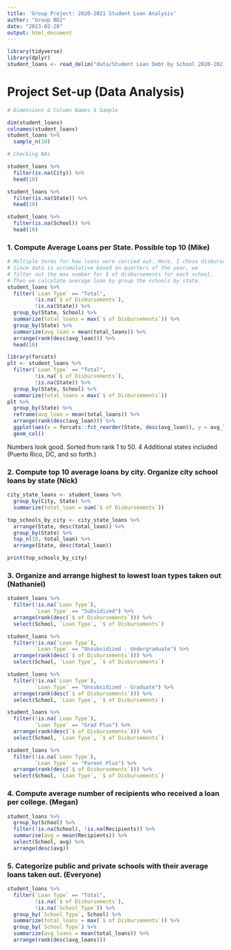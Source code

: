 ```yaml
---
title: 'Group Project: 2020-2021 Student Loan Analysis'
author: "Group BD2"
date: "2023-02-28"
output: html_document
---
```


```r
library(tidyverse)
library(dplyr)
student_loans <- read_delim("data/Student Loan Debt by School 2020-2021.csv")
```

# Project Set-up (Data Analysis)
```r
# Dimensions & Column Names $ Sample 

dim(student_loans)
colnames(student_loans)
student_loans %>% 
  sample_n(10)

```
```r
# Checking NAs

student_loans %>% 
  filter(is.na(City)) %>% 
  head(10)

student_loans %>%
  filter(is.na(State)) %>% 
  head(10) 

student_loans %>% 
  filter(is.na(School)) %>% 
  head(10)
```



### 1. Compute Average Loans per State. Possible top 10 (Mike)

```r
# Multiple terms for how loans were carried out. Here, I chose disbursement. 
# Since data is accumulative based on quarters of the year, we 
# filter out the max number for $ of disbursements for each school. 
# Then we calculate average loan by group the schools by state. 
student_loans %>% 
  filter(`Loan Type` == "Total",
         !is.na(`$ of Disbursements`),
         !is.na(State)) %>% 
  group_by(State, School) %>% 
  summarize(total_loans = max(`$ of Disbursements`)) %>% 
  group_by(State) %>% 
  summarize(avg_loan = mean(total_loans)) %>% 
  arrange(rank(desc(avg_loan))) %>% 
  head(10)
```
```r
library(forcats)
plt <- student_loans %>% 
  filter(`Loan Type` == "Total",
         !is.na(`$ of Disbursements`),
         !is.na(State)) %>% 
  group_by(State, School) %>% 
  summarize(total_loans = max(`$ of Disbursements`))
plt %>% 
  group_by(State) %>% 
  reframe(avg_loan = mean(total_loans)) %>% 
  arrange(rank(desc(avg_loan))) %>% 
  ggplot(aes(x = forcats::fct_reorder(State, desc(avg_loan)), y = avg_loan)) + 
  geom_col()
```



Numbers look good. Sorted from rank 1 to 50. 4 Additional states
included (Puerto Rico, DC, and so forth.)


### 2. Compute top 10 average loans by city. Organize city school loans by state (Nick)
```r
city_state_loans <- student_loans %>%
  group_by(City, State) %>%
  summarize(total_loan = sum(`$ of Disbursements`))

top_schools_by_city <- city_state_loans %>%
  arrange(State, desc(total_loan)) %>%
  group_by(State) %>%
  top_n(10, total_loan) %>%
  arrange(State, desc(total_loan))

print(top_schools_by_city)
```




### 3. Organize and arrange highest to lowest loan types taken out (Nathaniel)
```r
student_loans %>% 
  filter(!is.na(`Loan Type`), 
         `Loan Type` == "Subsidized") %>% 
  arrange(rank(desc(`$ of Disbursements`))) %>% 
  select(School, `Loan Type`, `$ of Disbursements`)
```

```r
student_loans %>% 
  filter(!is.na(`Loan Type`), 
         `Loan Type` == "Unsubsidized - Undergraduate") %>% 
  arrange(rank(desc(`$ of Disbursements`))) %>% 
  select(School, `Loan Type`, `$ of Disbursements`)
```

```r
student_loans %>% 
  filter(!is.na(`Loan Type`), 
         `Loan Type` == "Unsubsidized - Graduate") %>% 
  arrange(rank(desc(`$ of Disbursements`))) %>% 
  select(School, `Loan Type`, `$ of Disbursements`)
```

```r
student_loans %>% 
  filter(!is.na(`Loan Type`), 
         `Loan Type` == "Grad Plus") %>% 
  arrange(rank(desc(`$ of Disbursements`))) %>% 
  select(School, `Loan Type`, `$ of Disbursements`)
```
```r
student_loans %>% 
  filter(!is.na(`Loan Type`), 
         `Loan Type` == "Parent Plus") %>% 
  arrange(rank(desc(`$ of Disbursements`))) %>% 
  select(School, `Loan Type`, `$ of Disbursements`)
```


### 4. Compute average number of recipients who received a loan per college. (Megan)
```r
student_loans %>%
  group_by(School) %>%
  filter(!is.na(School), !is.na(Recipients)) %>%
  summarise(avg = mean(Recipients)) %>%
  select(School, avg) %>%
  arrange(desc(avg))
```

### 5. Categorize public and private schools with their average loans taken out. (Everyone)

```r
student_loans %>% 
  filter(`Loan Type` == "Total",
         !is.na(`$ of Disbursements`),
         !is.na(`School Type`)) %>% 
  group_by(`School Type`, School) %>% 
  summarize(total_loans = max(`$ of Disbursements`)) %>% 
  group_by(`School Type`) %>% 
  summarize(avg_loans = mean(total_loans)) %>% 
  arrange(rank(desc(avg_loans)))
```




